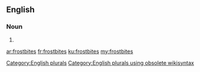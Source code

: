 ==English==

===Noun===
{{head|en}}

# {{plural of|frostbite}}

[[Category:English plurals]][[Category:English plurals using obsolete wikisyntax]]

[[ar:frostbites]]
[[fr:frostbites]]
[[ku:frostbites]]
[[my:frostbites]]